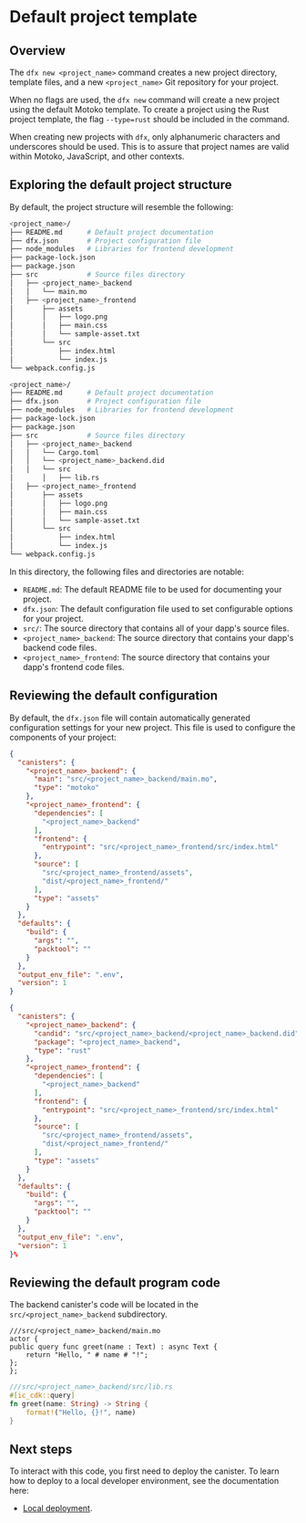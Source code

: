 
# Default project template

## Overview   

The `dfx new <project_name>` command creates a new project directory, template files, and a new `<project_name>` Git repository for your project.

When no flags are used, the `dfx new` command will create a new project using the default Motoko template. To create a project using the Rust project template, the flag `--type=rust` should be included in the command. 

When creating new projects with `dfx`, only alphanumeric characters and underscores should be used. This is to assure that project names are valid within Motoko, JavaScript, and other contexts. 

## Exploring the default project structure

By default, the project structure will resemble the following:

<Tabs groupId="language">
<TabItem value="motoko" label="Motoko" default>

```bash
<project_name>/
├── README.md      # Default project documentation
├── dfx.json       # Project configuration file
├── node_modules   # Libraries for frontend development
├── package-lock.json
├── package.json
├── src            # Source files directory
│   ├── <project_name>_backend
│   │   └── main.mo
│   ├── <project_name>_frontend
│       ├── assets
│       │   ├── logo.png
│       │   ├── main.css
│       │   └── sample-asset.txt
│       └── src
│           ├── index.html
│           └── index.js
└── webpack.config.js
```

</TabItem>
<TabItem value="rust" label="Rust">

```bash
<project_name>/
├── README.md      # Default project documentation
├── dfx.json       # Project configuration file
├── node_modules   # Libraries for frontend development
├── package-lock.json
├── package.json
├── src            # Source files directory
│   ├── <project_name>_backend
│   │   └── Cargo.toml
│   │   └── <project_name>_backend.did
│   │   └── src
│       │   ├── lib.rs
│   ├── <project_name>_frontend
│       ├── assets
│       │   ├── logo.png
│       │   ├── main.css
│       │   └── sample-asset.txt
│       └── src
│           ├── index.html
│           └── index.js
└── webpack.config.js
```

</TabItem>
</Tabs>

In this directory, the following files and directories are notable:

- `README.md`: The default README file to be used for documenting your project.
- `dfx.json`: The default configuration file used to set configurable options for your project.
- `src/`: The source directory that contains all of your dapp's source files.
- `<project_name>_backend`: The source directory that contains your dapp's backend code files.
- `<project_name>_frontend`: The source directory that contains your dapp's frontend code files.

## Reviewing the default configuration

By default, the `dfx.json` file will contain automatically generated configuration settings for your new project. This file is used to configure the components of your project:

<Tabs groupId="language">
<TabItem value="motoko" label="Motoko" default>

```json
{
  "canisters": {
    "<project_name>_backend": {
      "main": "src/<project_name>_backend/main.mo",
      "type": "motoko"
    },
    "<project_name>_frontend": {
      "dependencies": [
        "<project_name>_backend"
      ],
      "frontend": {
        "entrypoint": "src/<project_name>_frontend/src/index.html"
      },
      "source": [
        "src/<project_name>_frontend/assets",
        "dist/<project_name>_frontend/"
      ],
      "type": "assets"
    }
  },
  "defaults": {
    "build": {
      "args": "",
      "packtool": ""
    }
  },
  "output_env_file": ".env",
  "version": 1
}      
```

</TabItem>
<TabItem value="rust" label="Rust">

```json
{
  "canisters": {
    "<project_name>_backend": {
      "candid": "src/<project_name>_backend/<project_name>_backend.did",
      "package": "<project_name>_backend",
      "type": "rust"
    },
    "<project_name>_frontend": {
      "dependencies": [
        "<project_name>_backend"
      ],
      "frontend": {
        "entrypoint": "src/<project_name>_frontend/src/index.html"
      },
      "source": [
        "src/<project_name>_frontend/assets",
        "dist/<project_name>_frontend/"
      ],
      "type": "assets"
    }
  },
  "defaults": {
    "build": {
      "args": "",
      "packtool": ""
    }
  },
  "output_env_file": ".env",
  "version": 1
}%   
```

</TabItem>
</Tabs>


## Reviewing the default program code

The backend canister's code will be located in the `src/<project_name>_backend` subdirectory. 

<Tabs groupId="language">
<TabItem value="motoko" label="Motoko" default>

```motoko
///src/<project_name>_backend/main.mo
actor {
public query func greet(name : Text) : async Text {
    return "Hello, " # name # "!";
};
};
```

</TabItem>
<TabItem value="rust" label="Rust">

```rust
///src/<project_name>_backend/src/lib.rs
#[ic_cdk::query]
fn greet(name: String) -> String {
    format!("Hello, {}!", name)
}
```

</TabItem>
</Tabs>

## Next steps

To interact with this code, you first need to deploy the canister. To learn how to deploy to a local developer environment, see the documentation here:

- [Local deployment](deploy-locally.md).



